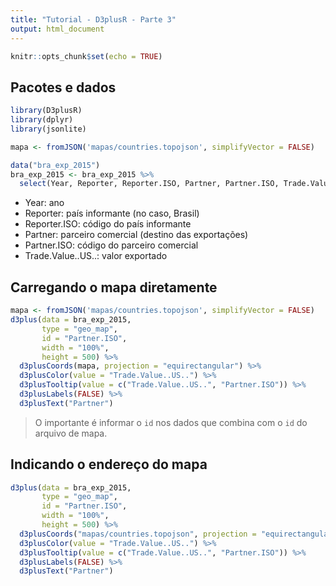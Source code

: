 ```yaml
---
title: "Tutorial - D3plusR - Parte 3"
output: html_document
---
```


```r
knitr::opts_chunk$set(echo = TRUE)
```

## Pacotes e dados
```r
library(D3plusR)
library(dplyr)
library(jsonlite)

mapa <- fromJSON('mapas/countries.topojson', simplifyVector = FALSE)

data("bra_exp_2015") 
bra_exp_2015 <- bra_exp_2015 %>% 
  select(Year, Reporter, Reporter.ISO, Partner, Partner.ISO, Trade.Value..US..)
```

* Year: ano
* Reporter: país informante (no caso, Brasil)
* Reporter.ISO: código do país informante
* Partner: parceiro comercial (destino das exportações)
* Partner.ISO: código do parceiro comercial
* Trade.Value..US..: valor exportado

## Carregando o mapa diretamente

```r
mapa <- fromJSON('mapas/countries.topojson', simplifyVector = FALSE)
d3plus(data = bra_exp_2015,
       type = "geo_map",
       id = "Partner.ISO",
       width = "100%",
       height = 500) %>% 
  d3plusCoords(mapa, projection = "equirectangular") %>% 
  d3plusColor(value = "Trade.Value..US..") %>% 
  d3plusTooltip(value = c("Trade.Value..US..", "Partner.ISO")) %>% 
  d3plusLabels(FALSE) %>% 
  d3plusText("Partner") 
```

> O importante é informar o `id` nos dados que combina com o `id` do arquivo de mapa.

## Indicando o endereço do mapa

```r
d3plus(data = bra_exp_2015,
       type = "geo_map",
       id = "Partner.ISO",
       width = "100%",
       height = 500) %>% 
  d3plusCoords("mapas/countries.topojson", projection = "equirectangular") %>% 
  d3plusColor(value = "Trade.Value..US..") %>% 
  d3plusTooltip(value = c("Trade.Value..US..", "Partner.ISO")) %>% 
  d3plusLabels(FALSE) %>% 
  d3plusText("Partner")
```


